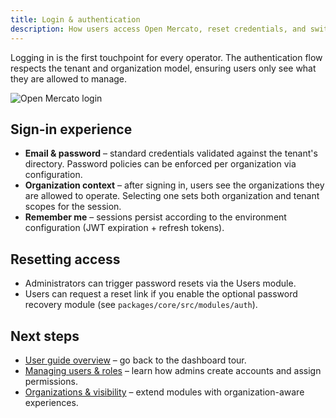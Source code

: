 ```yaml
---
title: Login & authentication
description: How users access Open Mercato, reset credentials, and switch organizations.
---
```


Logging in is the first touchpoint for every operator. The authentication flow respects the tenant and organization model, ensuring users only see what they are allowed to manage.

![Open Mercato login](/screenshots/open-mercato-login.png)

## Sign-in experience

- **Email & password** – standard credentials validated against the tenant's directory. Password policies can be enforced per organization via configuration.
- **Organization context** – after signing in, users see the organizations they are allowed to operate. Selecting one sets both organization and tenant scopes for the session.
- **Remember me** – sessions persist according to the environment configuration (JWT expiration + refresh tokens).

## Resetting access

- Administrators can trigger password resets via the Users module.
- Users can request a reset link if you enable the optional password recovery module (see `packages/core/src/modules/auth`).

## Next steps

- [User guide overview](./overview) – go back to the dashboard tour.
- [Managing users & roles](../customization/forms/crud-form) – learn how admins create accounts and assign permissions.
- [Organizations & visibility](../customization/modules/authoring-first-module) – extend modules with organization-aware experiences.
